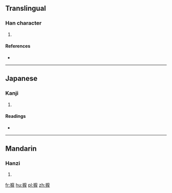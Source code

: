 ==Translingual==

===Han character===
{{Han char|rn=64|rad=手|as=15|sn=18|four=|canj=手戈木手 (QIDQ)}}

# {{defn|Han|sort=手15}}

====References====
* {{Han ref|kx=0461.060|dkj=12897|dj=0810.140|hdz=31981.130|uh=64F5|ud=25845}}

----

==Japanese==

===Kanji===
{{ja-kanji|grade=|rs=手15}}

# {{defn|lang=ja|sort=手15}}

====Readings====
* {{ja-readings|on=[[ま]] (ma)|kun=[[する]] (suru), [[もむ]] (momu)}}

----

==Mandarin==

===Hanzi===
{{cmn-hanzi|pin=[[mó]] ([[mo2]])|wg=mo<sup>2</sup>}}

# {{defn|lang=cmn|sort=手15}}

[[fr:擵]]
[[hu:擵]]
[[pl:擵]]
[[zh:擵]]